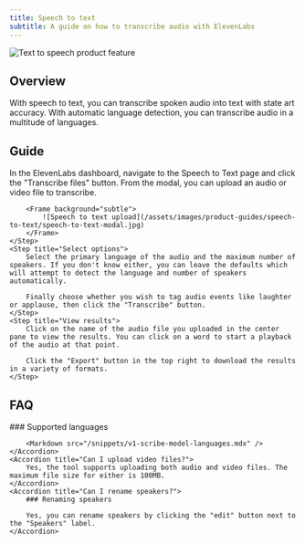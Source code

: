 ```yaml
---
title: Speech to text
subtitle: A guide on how to transcribe audio with ElevenLabs
---
```


<img
  src="/assets/images/product-guides/speech-to-text/speech-to-text-product-feature.jpg"
  alt="Text to speech product feature"
  className="w-full rounded-lg"
/>

## Overview

With speech to text, you can transcribe spoken audio into text with state art accuracy. With automatic language detection, you can transcribe audio in a multitude of languages.

## Guide

<Steps>
    <Step title="Upload audio">
        In the ElevenLabs dashboard, navigate to the Speech to Text page and click the "Transcribe files" button. From the modal, you can upload an audio or video file to transcribe.

        <Frame background="subtle">
            ![Speech to text upload](/assets/images/product-guides/speech-to-text/speech-to-text-modal.jpg)
        </Frame>
    </Step>
    <Step title="Select options">
        Select the primary language of the audio and the maximum number of speakers. If you don't know either, you can leave the defaults which will attempt to detect the language and number of speakers automatically.

        Finally choose whether you wish to tag audio events like laughter or applause, then click the "Transcribe" button.
    </Step>
    <Step title="View results">
        Click on the name of the audio file you uploaded in the center pane to view the results. You can click on a word to start a playback of the audio at that point.

        Click the "Export" button in the top right to download the results in a variety of formats.
    </Step>

</Steps>

## FAQ

<AccordionGroup>
    <Accordion title="What languages are supported?">
        ### Supported languages

        <Markdown src="/snippets/v1-scribe-model-languages.mdx" />
    </Accordion>
    <Accordion title="Can I upload video files?">
        Yes, the tool supports uploading both audio and video files. The maximum file size for either is 100MB.
    </Accordion>
    <Accordion title="Can I rename speakers?">
        ### Renaming speakers

        Yes, you can rename speakers by clicking the "edit" button next to the "Speakers" label.
    </Accordion>

</AccordionGroup>
